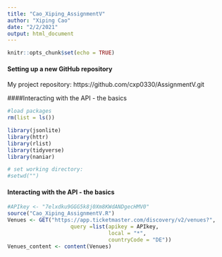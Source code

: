 ```yaml
---
title: "Cao_Xiping_AssignmentV"
author: "Xiping Cao"
date: "2/2/2021"
output: html_document
---
```


```r
knitr::opts_chunk$set(echo = TRUE)
```

#### Setting up a new GitHub repository
My project repository: https://github.com/cxp0330/AssignmentV.git

####Interacting with the API - the basics
```r
#load packages
rm(list = ls())

library(jsonlite)
library(httr)
library(rlist)
library(tidyverse)
library(naniar)

# set working directory:
#setwd("")
```

#### Interacting with the API - the basics
```r
#APIkey <- "7elxdku9GGG5k8j0Xm8KWdANDgecHMV0"
source("Cao_Xiping_AssignmentV.R")
Venues <- GET("https://app.ticketmaster.com/discovery/v2/venues?",
                    query =list(apikey = APIkey,
                                local = "*",
                                countryCode = "DE"))
Venues_content <- content(Venues)
```



























